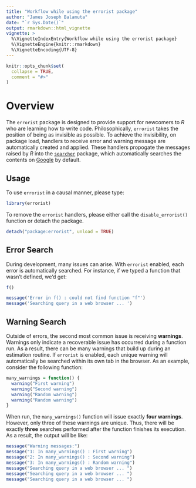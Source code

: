 ```yaml
---
title: "Workflow while using the errorist package"
author: "James Joseph Balamuta"
date: "`r Sys.Date()`"
output: rmarkdown::html_vignette
vignette: >
  %\VignetteIndexEntry{Workflow while using the errorist package}
  %\VignetteEngine{knitr::rmarkdown}
  %\VignetteEncoding{UTF-8}
---
```


```r
knitr::opts_chunk$set(
  collapse = TRUE,
  comment = "#>"
)
```

# Overview

The `errorist` package is designed to provide support for newcomers to _R_ who
are learning how to write code. Philosophically, `errorist` takes the position
of being as invisible as possible. To achieve the invisibility, on package load,
handlers to receive error and warning message are automatically created and applied.
These handlers propogate the messages raised by _R_ into the
[`searcher`](https://CRAN.R-project.org/package=searcher) package, which
automatically searches the contents on [Google](https://www.google.com/) by default.


## Usage 

To use `errorist` in a causal manner, please type:

```r
library(errorist)
```

To remove the `errorist` handlers, please either call
the `disable_errorist()` function or detach the package. 

```r
detach("package:errorist", unload = TRUE)
```

## Error Search

During development, many issues can arise. With `errorist` enabled, each 
error is automatically searched. For instance, if we typed a function that
wasn't defined, we'd get: 

```r
f()
```

```r
message('Error in f() : could not find function "f"')
message('Searching query in a web browser ... ')
```

## Warning Search

Outside of errors, the second most common issue is receiving **warnings**.
Warnings only indicate a recoverable issue has occurred during a function run. 
As a result, there can be many warnings that build up during an estimation routine.
If `errorist` is enabled, each unique warning will automatically be searched
within its own tab in the browser. As an example, consider the following function:

```r
many_warnings = function() {
  warning("First warning")
  warning("Second warning")
  warning("Random warning")
  warning("Random warning")
}
```

When run, the `many_warnings()` function will issue exactly **four warnings**. 
However, only three of these warnings are unique. Thus, there will be exactly 
**three** searches performed after the function finishes its execution. As a
result, the output will be like:

```r
message("Warning messages:")
message("1: In many_warnings() : First warning")
message("2: In many_warnings() : Second warning")
message("3: In many_warnings() : Random warning")
message("Searching query in a web browser ... ")
message("Searching query in a web browser ... ")
message("Searching query in a web browser ... ")
```


